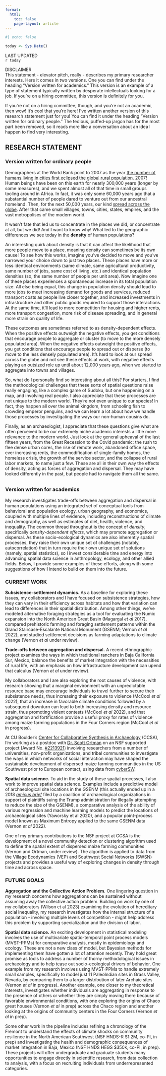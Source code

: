 ```yaml
---
format:
  html:
    toc: false
    page-layout: article
---
```


```r
#| echo: false

today <- Sys.Date()

```

:::{.small .text-muted}
LAST UPDATED  
`r today`

DISCLAIMER  
This statement - elevator pitch, really - describes my primary researcher interests. Here it comes in two versions. One you can find under the heading "Version written for academics." This version is an example of a type of statement typically written by desperate intellectuals looking for a job. If you're on a hiring committee, this version is definitely for you.  

If you're not on a hiring committee, though, and you're not an academic, then wow! It's cool that you're here! I've written another version of this research statement just for you! You can find it under the heading "Version written for ordinary people." The tedious, puffed-up jargon has for the most part been removed, so it reads more like a conversation about an idea I happen to find very interesting.  
:::

## RESEARCH STATEMENT 

### [Version written for ordinary people]{.kobe}  

Demographers at the World Bank point to 2007 as the year [the number of humans living in cities first eclipsed the global rural population](https://ourworldindata.org/grapher/urban-and-rural-population?time=1960..latest). 2007! Human beings have been on this earth for nearly 300,000 years (longer by some measures), and we spent almost all of that time in small groups tooling around in Africa. In fact, it was only some 60,000 years ago that a substantial number of people dared to venture out from our ancestral homeland. Then, for the next 50,000 years, our kind [spread across the globe](https://www.pnas.org/doi/full/10.1073/pnas.1209494109). After that came small villages, towns, cities, states, empires, and the vast metropolises of the modern world. 

It wasn't fate that led us to concentrate in the places we did, or concentrate at all, but we did! And I want to know why! What led to the geographic differences we see today in the **density** of human populations?

An interesting quirk about density is that it can affect the likelihood that more people move to a place, meaning density can sometimes be its own cause! To see how this works, imagine you've decided to move and you've narrowed your choice down to just two places. These places have more or less identical environments (same climate, same agricultural productivity, same number of jobs, same cost of living, etc.) and identical population densities (so, the same number of people per unit area). Now imagine one of these places experiences a spontaneous increase in its total population size. All else being equal, this change in population density should lead to more jobs to meet increasing demand for goods and services, reduced transport costs as people live closer together, and increased investments in infrastructure and other public goods required to support those interactions. At the same time, it'll lead to more competition for housing and higher rents, more transport congestion, more risk of disease spreading, and in general more strain on quality of life.  

These outcomes are sometimes referred to as density-dependent effects. When the positive effects outweigh the negative effects, you get conditions that encourage people to aggregate or cluster (to move to the more densely populated area). When the negative effects outweight the positive effects, you get conditions that encourage people to spread out or disperse (to move to the less densely populated area). It's hard to look at our spread across the globe and not see these effects at work, with negative effects playing an outsized role up until about 12,000 years ago, when we started to aggregate into towns and villages. 

So, what do I personally find so interesting about all this? For starters, I find the methodological challenges that these sorts of spatial questions raise really engaging, like a complex game of Sudoku, but one happening on a map, and involving real people. I also appreciate that these processes are not unique to the modern world. They're not even unique to our species! In fact, they happen all over the animal kingdom, from schooling fish to crowding emperor penguins, and we can learn a lot about how we handle those processes by investigating the ways our non-human cousins do. 

Finally, as an archaeologist, I appreciate that these questions give what are often perceived to be our extremely niche academic interests a little more relevance to the modern world. Just look at the general upheaval of the last fifteen years, from the Great Recession to the Covid pandemic: the rush to flee dense urban cores, the rise of remote work, abandoned office space, ever increasing rents, the commodification of single-family homes, the homeless crisis, the growth of the service sector, and the collapse of rural labor markets, to name just a few. These are all in their own way the effects of density, acting as forces of aggregation and dispersal. They may have looked differently in the past, but people had to navigate them all the same.  

### [Version written for academics]{.kobe} {style="margin-top: 2em;"}  

My research investigates trade-offs between aggregation and dispersal in human populations using an integrated set of conceptual tools from behavioral and population ecology, urban geography, and economics, coupled with multiple lines of evidence, including reconstructions of climate and demography, as well as estimates of diet, health, violence, and inequality. The common thread throughout is the concept of *density*, specifically *density-dependent effects*, which may promote aggregation or dispersal. As these socio-ecological dynamics are also inherently spatial processes, they raise their own unique set of challenges (notably, autocorrelation) that in turn require their own unique set of solutions (namely, spatial statistics), so I invest considerable time and energy into advancing spatial data science in anthropology, ecology, and other allied fields. Below, I provide some examples of these efforts, along with some suggestions of how I intend to build on them into the future.  

### CURRENT WORK

**Subsistence-settlement dynamics.** As a baseline for exploring these issues, my collaborators and I have focused on subsistence strategies, how they can vary in their efficiency across habitats and how that variation can lead to differences in their spatial distribution. Among other things, we've modeled alternative foraging strategies as a tool for evaluating the Numic expansion into the North American Great Basin (Magargal *et al* 2017), compared prehistoric farming and foraging settlement patterns within the Grand Staircase-Escalante National Monument (GSENM; Vernon *et al* 2022), and studied settlement decisions as farming adaptations to climate change (Vernon *et al* under review).  

**Trade-offs between aggregation and dispersal.** A recent ethnographic project examines the ways in which traditional ranchers in Baja California Sur, Mexico, balance the benefits of market integration with the necessities of rural life, with an emphasis on how infrastructure development can upend that calculus (Vernon *et al* under review).  

My collaborators and I are also exploring the root causes of violence, with research showing that a marginal environment with an unpredictable resource base may encourage individuals to travel further to secure their subsistence needs, thus increasing their exposure to violence (McCool *et al* 2022), that an increase in favorable climate conditions followed by a subsequent downturn can lead to both increasing density and resource strain, thus promoting violent contests (McCool *et al* 2022), and that aggregation and fortification provide a useful proxy for rates of violence among maize farming populations in the Four Corners region (McCool *et al* in progress).  

At CU Boulder's [Center for Collaborative Synthesis in Archaeology](https://ibsweb.colorado.edu/archaeology/) (CCSA), I'm working as a postdoc with [Dr. Scott Ortman](https://ibsweb.colorado.edu/archaeology/people/scott-ortman/) on an NSF supported project (Award No. [#2213921](https://www.nsf.gov/awardsearch/showAward?AWD_ID=2213921)) involving researchers from a number of universities, non-profit organizations, and tribal communities to investigate the ways in which networks of social interaction may have shaped the sustainable development of dispersed maize farming communities in the US Southwest prior to European contact, using data from [cyberSW](https://cybersw.org/).

**Spatial data science.** To aid in the study of these spatial processes, I also work to improve spatial data science. Examples include a predictive model of archaeological site locations in the GSENM (this actually ended up in a 2018 [*amicus brief*](http://s3.amazonaws.com/rdcms-aaa/files/production/public/BearsEarsAmicus.pdf) filed by a coalition of archaeological organizations in support of plaintiffs suing the Trump administration for illegally attempting to reduce the size of the GSENM), a comparative analysis of the ability of various regression and machine learning models to predict the locations of archaeological sites (Yaworsky et al 2020), and a popular point-process model known as Maximum Entropy applied to the same GSENM data (Vernon *et al* 2022).  

One of my primary contributions to the NSF project at CCSA is the development of a novel community detection or clustering algorithm used to define the spatial extent of dispersed maize farming communities (Vernon and Ortman, under review). The algorithm is applied to data from the Village Ecodynamics (VEP) and Southwest Social Networks (SWSN) projects and provides a useful way of exploring changes in density through time and across space.  

### FUTURE GOALS

**Aggregation and the Collective Action Problem.** One lingering question in my research concerns how aggregations can be sustained without assuming away the collective action problem. Building on work by one of my collaborators (Wilson et al 2023) examining the evolution of hereditary social inequality, my research investigates how the internal structure of a population - involving multiple levels of competition - might help address this problem by supporting specialization and the division of labor. 

**Spatial data science.** An exciting development in statistical modeling involves the use of multivariate spatio-temporal point process models (MVST-PPMs) for comparative analysis, mostly in epidemiology and ecology. These are not a new class of model, but Bayesian methods for implementing them have gotten a lot of attention recently. They hold great promise as tools to address a number of thorny methodological issues in archaeology and to help tease out socio-ecological drivers of behavior. One example from my research involves using MVST-PPMs to handle extremely small samples, specifically to model just 11 PaleoIndian sites in Grass Valley, Nevada, by comparing them to a larger distribution of later Archaic sites (Vernon *et al* in progress). Another example, one closer to my theoretical interests, investigates whether individuals are aggregating in response to the presence of others or whether they are simply moving there because of favorable environmental conditions, with one exploring the origins of Chaco great houses (Vernon *et al* in prep) across the Chaco region and another looking at the origins of community centers in the Four Corners (Vernon *et al* in prep).  

Some other work in the pipeline includes refining a chronology of the Fremont to understand the effects of climate shocks on community resilience in the North American Southwest (NSF HNDS-R \$1.2M, co-PI, in prep) and investigating the health and demographic consequences of market integration in Baja, Mexico (NSF HNDS HEGS \$350k, co-PI, in prep). These projects will offer undergraduate and graduate students many opportunities to engage directly in scientific research, from data collection to analysis, with a focus on recruiting individuals from underrepresented categories.    
